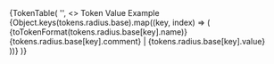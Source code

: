 
<PageSection title="Radius" isHeader>
  {TokenTable(
    '',
    <>
      <thead>
        <tr>
          <th style={{ width: '40%' }}>Token</th>
          <th style={{ width: '30%' }}>Value</th>
          <th>Example</th>
        </tr>
      </thead>
      <tbody>
        {Object.keys(tokens.radius.base).map((key, index) => (
          <tr key={index}>
            <td>{toTokenFormat(tokens.radius.base[key].name)}</td>
            <td>
              {tokens.radius.base[key].comment} | {tokens.radius.base[key].value}
            </td>
            <td>
              <div
                className="radius-example"
                style={{
                  borderRadius: tokens.radius.base[key].value,
                  background: 'var(--pharos-color-living-coral-80)',
                  width: '2rem',
                  height: '2rem',
                  display: 'inline-block',
                }}
              />
            </td>
          </tr>
        ))}
      </tbody>
    </>
  )}
</PageSection>
